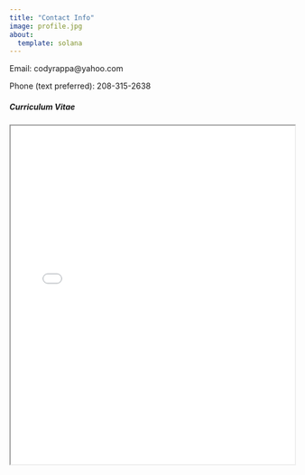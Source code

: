 ```yaml
---
title: "Contact Info"
image: profile.jpg
about:
  template: solana
---
```


Email: codyrappa\@yahoo.com

Phone (text preferred): 208-315-2638

##### *Curriculum Vitae*

<iframe src="CodyAppaCV.pdf" width="100%" height="600px">

</iframe>
